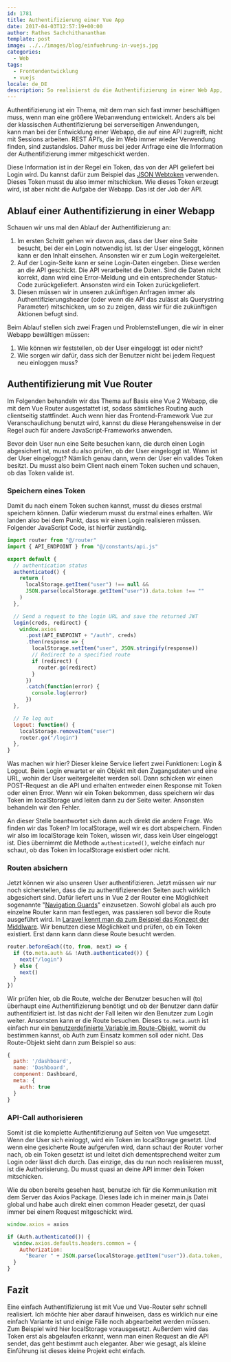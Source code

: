 ```yaml
---
id: 1781
title: Authentifizierung einer Vue App
date: 2017-04-03T12:57:19+00:00
author: Rathes Sachchithananthan
template: post
image: ../../images/blog/einfuehrung-in-vuejs.jpg
categories:
  - Web
tags:
  - Frontendentwicklung
  - vuejs
locale: de_DE
description: So realisierst du die Authentifizierung in einer Web App, die auf VueJS basiert.
---
```


Authentifizierung ist ein Thema, mit dem man sich fast immer beschäftigen muss, wenn man eine größere Webanwendung entwickelt. Anders als bei der klassischen Authentifizierung bei serverseitigen Anwendungen, kann man bei der Entwicklung einer Webapp, die auf eine API zugreift, nicht mit Sessions arbeiten. REST API’s, die im Web immer wieder Verwendung finden, sind zustandslos. Daher muss bei jeder Anfrage eine die Information der Authentifizierung immer mitgeschickt werden.

Diese Information ist in der Regel ein Token, das von der API geliefert bei Login wird. Du kannst dafür zum Beispiel das [JSON Webtoken](/blog/json-web-token) verwenden. Dieses Token musst du also immer mitschicken. Wie dieses Token erzeugt wird, ist aber nicht die Aufgabe der Webapp. Das ist der Job der API.

## Ablauf einer Authentifizierung in einer Webapp

Schauen wir uns mal den Ablauf der Authentifizierung an:

1. Im ersten Schritt gehen wir davon aus, dass der User eine Seite besucht, bei der ein Login notwendig ist. Ist der User eingeloggt, können kann er den Inhalt einsehen. Ansonsten wir er zum Login weitergeleitet.
2. Auf der Login-Seite kann er seine Login-Daten eingeben. Diese werden an die API geschickt. Die API verarbeitet die Daten. Sind die Daten nicht korrekt, dann wird eine Error-Meldung und ein entsprechender Status-Code zurückgeliefert. Ansonsten wird ein Token zurückgeliefert.
3. Diesen müssen wir in unseren zukünftigen Anfragen immer als Authentifizierungsheader (oder wenn die API das zulässt als Querystring Parameter) mitschicken, um so zu zeigen, dass wir für die zukünftigen Aktionen befugt sind.

Beim Ablauf stellen sich zwei Fragen und Problemstellungen, die wir in einer Webapp bewältigen müssen:

1. Wie können wir feststellen, ob der User eingeloggt ist oder nicht?
2. Wie sorgen wir dafür, dass sich der Benutzer nicht bei jedem Request neu einloggen muss?

## Authentifizierung mit Vue Router

Im Folgenden behandeln wir das Thema auf Basis eine Vue 2 Webapp, die mit dem Vue Router ausgestattet ist, sodass sämtliches Routing auch clientseitig stattfindet. Auch wenn hier das Frontend-Framework Vue zur Veranschaulichung benutzt wird, kannst du diese Herangehensweise in der Regel auch für andere JavaScript-Frameworks anwenden.

Bevor dein User nun eine Seite besuchen kann, die durch einen Login abgesichert ist, musst du also prüfen, ob der User eingeloggt ist. Wann ist der User eingeloggt? Nämlich genau dann, wenn der User ein valides Token besitzt. Du musst also beim Client nach einem Token suchen und schauen, ob das Token valide ist.

### Speichern eines Token

Damit du nach einem Token suchen kannst, musst du dieses erstmal speichern können. Dafür wiederum musst du erstmal eines erhalten. Wir landen also bei dem Punkt, dass wir einen Login realisieren müssen. Folgender JavaScript Code, ist hierfür zuständig.

```javascript
import router from "@/router"
import { API_ENDPOINT } from "@/constants/api.js"

export default {
  // authentication status
  authenticated() {
    return (
      localStorage.getItem("user") !== null &&
      JSON.parse(localStorage.getItem("user")).data.token !== ""
    )
  },

  // Send a request to the login URL and save the returned JWT
  login(creds, redirect) {
    window.axios
      .post(API_ENDPOINT + "/auth", creds)
      .then(response => {
        localStorage.setItem("user", JSON.stringify(response))
        // Redirect to a specified route
        if (redirect) {
          router.go(redirect)
        }
      })
      .catch(function(error) {
        console.log(error)
      })
  },

  // To log out
  logout: function() {
    localStorage.removeItem("user")
    router.go("/login")
  },
}
```

Was machen wir hier? Dieser kleine Service liefert zwei Funktionen: Login & Logout. Beim Login erwartet er ein Objekt mit den Zugangsdaten und eine URL, wohin der User weitergeleitet werden soll. Dann schicken wir einen POST-Request an die API und erhalten entweder einen Response mit Token oder einen Error. Wenn wir ein Token bekommen, dass speichern wir das Token im localStorage und leiten dann zu der Seite weiter. Ansonsten behandeln wir den Fehler.

An dieser Stelle beantwortet sich dann auch direkt die andere Frage. Wo finden wir das Token? Im localStorage, weil wir es dort abspeichern. Finden wir also im localStorage kein Token, wissen wir, dass kein User eingeloggt ist. Dies übernimmt die Methode `authenticated()`, welche einfach nur schaut, ob das Token im localStorage existiert oder nicht.

### Routen absichern

Jetzt können wir also unseren User authentifizieren. Jetzt müssen wir nur noch sicherstellen, dass die zu authentifizierenden Seiten auch wirklich abgesichert sind. Dafür liefert uns in Vue 2 der Router eine Möglichkeit sogenannte "[Navigation Guards](https://router.vuejs.org/en/advanced/navigation-guards.html)" einzusetzen. Sowohl global als auch pro einzelne Router kann man festlegen, was passieren soll bevor die Route ausgeführt wird. In [Laravel kennt man da zum Beispiel das Konzept der Middlware](https://laravel.com/docs/middleware). Wir benutzen diese Möglichkeit und prüfen, ob ein Token existiert. Erst dann kann dann diese Route besucht werden.

```javascript
router.beforeEach((to, from, next) => {
  if (to.meta.auth && !Auth.authenticated()) {
    next("/login")
  } else {
    next()
  }
})
```

Wir prüfen hier, ob die Route, welche der Benutzer besuchen will (to) überhaupt eine Authentifizierung benötigt und ob der Benutzer dann dafür authentifiziert ist. Ist das nicht der Fall leiten wir den Benutzer zum Login weiter. Ansonsten kann er die Route besuchen. Dieses `to.meta.auth` ist einfach nur ein [benutzerdefinierte Variable im Route-Objekt](https://router.vuejs.org/en/advanced/meta.html), womit du bestimmen kannst, ob Auth zum Einsatz kommen soll oder nicht. Das Route-Objekt sieht dann zum Beispiel so aus:

```javascript
{
  path: '/dashboard',
  name: 'Dashboard',
  component: Dashboard,
  meta: {
    auth: true
  }
}
```

### API-Call authorisieren

Somit ist die komplette Authentifizierung auf Seiten von Vue umgesetzt. Wenn der User sich einloggt, wird ein Token im localStorage gesetzt. Und wenn eine gesicherte Route aufgerufen wird, dann schaut der Router vorher nach, ob ein Token gesetzt ist und leitet dich dementsprechend weiter zum Login oder lässt dich durch. Das einzige, das du nun noch realisieren musst, ist die Authorisierung. Du musst quasi an deine API immer dein Token mitschicken.

Wie du oben bereits gesehen hast, benutze ich für die Kommunikation mit dem Server das Axios Package. Dieses lade ich in meiner main.js Datei global und habe auch direkt einen common Header gesetzt, der quasi immer bei einem Request mitgeschickt wird.

```javascript
window.axios = axios

if (Auth.authenticated()) {
  window.axios.defaults.headers.common = {
    Authorization:
      "Bearer " + JSON.parse(localStorage.getItem("user")).data.token,
  }
}
```

## Fazit

Eine einfach Authentifizierung ist mit Vue und Vue-Router sehr schnell realisiert. Ich möchte hier aber darauf hinweisen, dass es wirklich nur eine einfach Variante ist und einige Fälle noch abgearbeitet werden müssen. Zum Beispiel wird hier localStorage vorausgesetzt. Außerdem wird das Token erst als abgelaufen erkannt, wenn man einen Request an die API sendet, das geht bestimmt auch eleganter. Aber wie gesagt, als kleine Einführung ist dieses kleine Projekt echt einfach.
